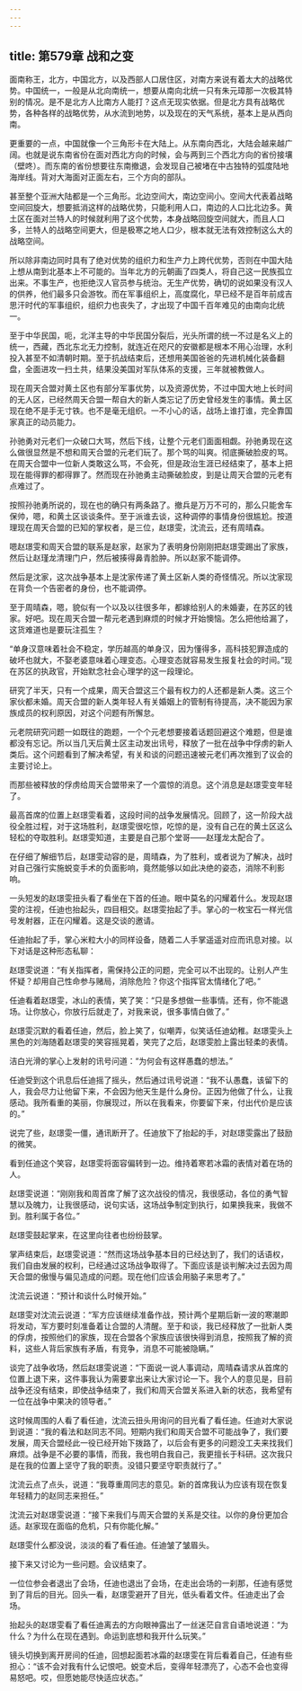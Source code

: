 ```yaml
---
---
---
```

title: 第579章 战和之变
---



面南称王，北方，中国北方，以及西部人口居住区，对南方来说有着太大的战略优势。中国统一，一般是从北向南统一，想要从南向北统一只有朱元璋那一次极其特别的情况。是不是北方人比南方人能打？这点无现实依据。但是北方具有战略优势，各种各样的战略优势，从水流到地势，以及现在的天气系统，基本上是从西向南。

更重要的一点，中国就像一个三角形卡在大陆上。从东南向西北，大陆会越来越广阔。也就是说东南省份在面对西北方向的时候，会与两到三个西北方向的省份接壤（壁咚）。而东南的省份想要往东南撤退，会发现自己被堵在中古独特的弧度陆地海岸线。背对大海面对正面左右，三个方向的部队。

甚至整个亚洲大陆都是一个三角形。北边空间大，南边空间小。空间大代表着战略空间回旋大，想要抵消这样的战略优势，只能利用人口，南边的人口比北边多。黄土区在面对兰特人的时候就利用了这个优势，本身战略回旋空间就大，而且人口多，兰特人的战略空间更大，但是极寒之地人口少，根本就无法有效控制这么大的战略空间。

所以除非南边同时具有了绝对优势的组织力和生产力上跨代优势，否则在中国大陆上想从南到北基本上不可能的。当年北方的元朝画了四类人，将自己这一民族孤立出来。不事生产，也拒绝汉人官员参与统治。无生产优势，确切的说如果没有汉人的供养，他们最多只会游牧。而在军事组织上，高度腐化，早已经不是百年前成吉思汗时代的军事组织，组织力也丧失了，才出现了中国千百年难见的由南向北统一。

至于中华民国，呃，北洋主导的中华民国分裂后，光头所谓的统一不过是名义上的统一，西藏，西北东北无力控制，就连近在咫尺的安徽都是根本不用心治理，水利投入甚至不如清朝时期。至于抗战结束后，还想用美国爸爸的先进机械化装备翻盘，全面进攻一扫土共，结果没美国对军队体系的支援，三年就被教做人。

现在周天合盟对黄土区也有部分军事优势，以及资源优势，不过中国大地上长时间的无人区，已经然周天合盟一帮自大的新人类忘记了历史曾经发生的事情。黄土区现在绝不是手无寸铁。也不是毫无组织。一不小心的话，战场上谁打谁，完全靠国家真正的动员能力。

孙驰勇对元老们一众破口大骂，然后下线，让整个元老们面面相觑。孙驰勇现在这么做很显然是不想和周天合盟的元老们玩了。那个骂的叫爽。彻底撕破脸皮的骂。在周天合盟中一位新人类敢这么骂，不会死，但是政治生涯已经结束了，基本上把现在能得罪的都得罪了。然而现在孙驰勇主动撕破脸皮，到是让周天合盟的元老有点难过了。

按照孙驰勇所说的，现在也的确只有两条路了。撤兵是万万不可的，那么只能舍车保帅，嗯，和黄土区谈谈条件。至于派谁去谈，这种调停的事情身份很尴尬。按道理现在周天合盟的已知的掌权者，是三位，赵璟雯，沈流云，还有周晴森。

嗯赵璟雯和周天合盟的联系是赵家，赵家为了表明身份刚刚把赵璟雯踢出了家族，然后让赵瑾龙清理门户，然后被揍得鼻青脸肿。所以赵家不能调停。

然后是沈家，这次战争基本上是沈家传递了黄土区新人类的奇怪情况。所以沈家现在背负一个告密者的身份，也不能调停。

至于周晴森，嗯，貌似有一个以及以往很多年，都嫁给别人的未婚妻，在苏区的钱家。好吧。现在周天合盟一帮元老遇到麻烦的时候才开始懊恼。怎么把他给漏了，这货难道也是要玩注孤生？

“单身汉意味着社会不稳定，学历越高的单身汉，因为懂得多，高科技犯罪造成的破坏也就大，不娶老婆意味着心理变态。心理变态就容易发生报复社会的时间。”现在苏区的执政官，开始默念社会心理学的这一段理论。

研究了半天，只有一个成果，周天合盟这三个最有权力的人还都是新人类。这三个家伙都未婚。周天合盟的新人类年轻人有关婚姻上的管制有待提高，决不能因为家族成员的权利原因，对这个问题有所懈怠。

元老院研究问题一如既往的跑题，一个个元老想要接着话题回避这个难题，但是谁都没有忘记。所以当几天后黄土区主动发出讯号，释放了一批在战争中俘虏的新人类后。这个问题看到了解决希望，有关和谈的问题迅速被元老们再次推到了议会的主要讨论上。

而那些被释放的俘虏给周天合盟带来了一个震惊的消息。这个消息是赵璟雯变年轻了。

最高首席的位置上赵璟雯看着，这段时间的战争发展情况。回顾了，这一阶段大战役全胜过程，对于这场胜利，赵璟雯很吃惊，吃惊的是，没有自己在的黄土区这么轻松的夺取胜利。赵璟雯知道，主要是自己那个堂哥——赵瑾龙太配合了。

在仔细了解细节后，赵璟雯动容的是，周晴森，为了胜利，或者说为了解决，战时对自己强行实施蜕变手术的负面影响，竟然能够以如此决绝的姿态，消除不利影响。

一头短发的赵璟雯扭头看了看坐在下首的任迪。眼中莫名的闪耀着什么。发现赵璟雯的注视，任迪也抬起头，四目相交。赵璟雯抬起了手。掌心的一枚宝石一样光信号发射器，正在闪耀着。这是交谈的邀请。

任迪抬起了手，掌心米粒大小的同样设备，随着二人手掌遥遥对应而讯息对接。以下对话是这种形态私聊：

赵璟雯说道：“有关指挥者，需保持公正的问题，完全可以不出现的。让别人产生怀疑？却用自己性命参与赌局，消除危险？你这个指挥官太情绪化了吧。”

任迪看着赵璟雯，冰山的表情，笑了笑：“只是多想做一些事情。还有，你不能退场。让你放心，你放行后就走了，对我来说，很多事情白做了。”

赵璟雯沉默的看着任迪，然后，脸上笑了，似嘲弄，似笑话任迪幼稚。赵璟雯头上黑色的刘海随着赵璟雯的笑容摇晃着，笑完了之后，赵璟雯脸上露出轻柔的表情。

洁白光滑的掌心上发射的讯号问道：“为何会有这样愚蠢的想法。”

任迪受到这个讯息后任迪摇了摇头，然后通过讯号说道：“我不认愚蠢，该留下的人，我会尽力让他留下来，不会因为他天生是什么身份。正因为他做了什么，让我感动。我所看重的美丽，你展现过，所以在我看来，你要留下来，付出代价是应该的。”

说完了些，赵璟雯一僵，通讯断开了。任迪放下了抬起的手，对赵璟雯露出了鼓励的微笑。

看到任迪这个笑容，赵璟雯将面容偏转到一边。维持着寒若冰霜的表情对着在场的人。

赵璟雯说道：“刚刚我和周首席了解了这次战役的情况，我很感动，各位的勇气智慧以及魄力，让我很感动，说句实话，这场战争制定到执行，如果换我来，我做不到。胜利属于各位。”

赵璟雯鼓起掌来，在这里向往者也纷纷鼓掌。

掌声结束后，赵璟雯说道：“然而这场战争基本目的已经达到了，我们的话语权，我们自由发展的权利，已经通过这场战争取得了。下面应该是谈判解决过去因为周天合盟的傲慢与偏见造成的问题。现在他们应该会用脑子来思考了。”

沈流云说道：“预计和谈什么时候开始。”

赵璟雯对沈流云说道：“军方应该继续准备作战，预计两个星期后新一波的寒潮即将发动，军方要时刻准备着让合盟的人清醒。至于和谈，我已经释放了一批新人类的俘虏，按照他们的家族，现在合盟各个家族应该很快得到消息，按照我了解的资料，这些人背后家族有矛盾，有竞争，消息不可能被隐瞒。”

谈完了战争收场，然后赵璟雯说道：“下面说一说人事调动，周晴森请求从首席的位置上退下来，这件事我认为需要拿出来让大家讨论一下。我个人的意见是，目前战争还没有结束，即使战争结束了，我们和周天合盟关系进入新的状态，我希望有一位在战争中果决的领导者。”

这时候周围的人看了看任迪，沈流云扭头用询问的目光看了看任迪。任迪对大家说到说道：“我的看法和赵同志不同。短期内我们和周天合盟不可能战争了，我们要发展，周天合盟经此一役已经开始下拨路了，以后会有更多的问题没工夫来找我们麻烦。战争是不必要的事情，而我，我也明白我自己，我更擅长于科研。这次我只是在我的位置上坚守了我的职责。没错只要坚守职责就行了。”

沈流云点了点头，说道：“我尊重周同志的意见。新的首席我认为应该有现在恢复年轻精力的赵同志来担任。”

沈流云对赵璟雯说道：“接下来我们与周天合盟的关系是交往。以你的身份更加合适。赵家现在面临的危机，只有你能化解。”

赵璟雯什么都没说，淡淡的看了看任迪。任迪皱了皱眉头。

接下来又讨论为一些问题。会议结束了。

一位位参会者退出了会场，任迪也退出了会场，在走出会场的一刹那，任迪有感觉到了背后的目光。回头一看，赵璟雯避开了目光，低头看着文件。任迪走出了会场。

抬起头的赵璟雯看了看任迪离去的方向眼神露出了一丝迷茫自言自语地说道：“为什么？为什么在现在遇到。命运到底想和我开什么玩笑。”

镜头切换到离开房间的任迪，回想起面若冰霜的赵璟雯在背后看着自己，任迪有些担心：“该不会对我有什么记恨吧。蜕变术后，变得年轻漂亮了，心态不会也变得易怒吧。哎，但愿她能尽快适应状态。”